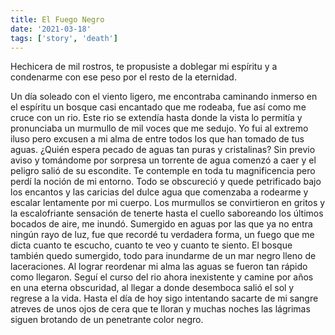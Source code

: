 ```yaml
---
title: El Fuego Negro
date: '2021-03-18'
tags: ['story', 'death']
---
```


Hechicera de mil rostros, te propusiste a doblegar mi espíritu y a condenarme con ese peso por el resto de la eternidad.

Un día soleado con el viento ligero, me encontraba caminando inmerso en el espíritu un bosque casi encantado que me rodeaba,  fue así como me cruce con un rio.
Este rio se extendía hasta donde la vista lo permitía y pronunciaba un murmullo de mil voces que me sedujo. Yo fui al extremo iluso pero excusen a mi alma de entre todos los que han tomado de tus aguas. 
¿Quién espera pecado de aguas tan puras y cristalinas? 
Sin previo aviso y tomándome por sorpresa un torrente de agua comenzó a caer y el peligro salió de su escondite. Te contemple en toda tu magnificencia pero perdí la noción de mi entorno. Todo se obscureció y quede petrificado bajo los encantos y las caricias del dulce agua que comenzaba a rodearme y escalar lentamente por mi cuerpo. Los murmullos se convirtieron en gritos y la escalofriante sensación de tenerte hasta el cuello saboreando los últimos bocados de aire, me inundó.
Sumergido en aguas por las que ya no entra ningún rayo de luz, fue que recordé tu verdadera forma, un fuego que me dicta cuanto te escucho, cuanto te veo y cuanto te siento.
El bosque también quedo sumergido,  todo para inundarme de un mar negro lleno de laceraciones. Al lograr reordenar mi alma las aguas se fueron tan rápido como llegaron. 
Seguí el curso del rio ahora inexistente y camine por años en una eterna obscuridad, al llegar a donde desemboca salió el sol y regrese a la vida.
Hasta el día de hoy sigo intentando sacarte de mi sangre atreves de unos ojos de cera que te lloran y muchas noches las lágrimas siguen brotando de un penetrante color negro.
